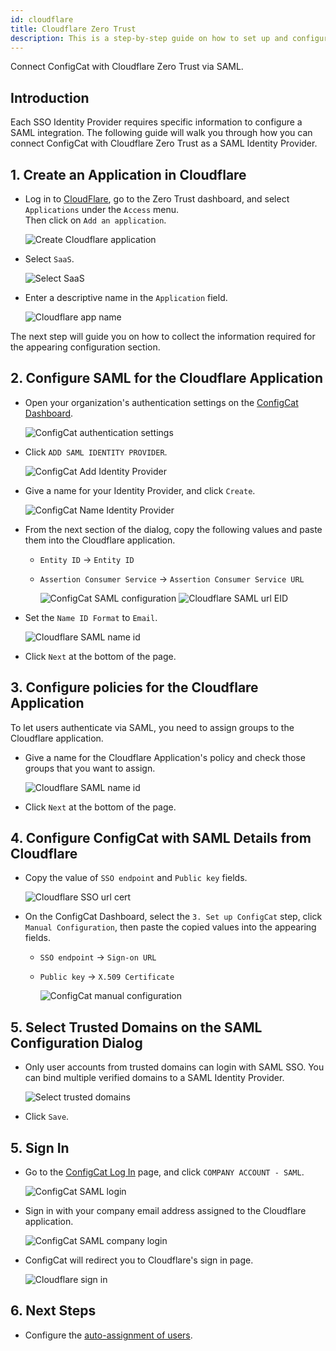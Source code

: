 ```yaml
---
id: cloudflare
title: Cloudflare Zero Trust
description: This is a step-by-step guide on how to set up and configure Cloudflare Zero Trust as a SAML Identity Provider for your organization.
---
```


Connect ConfigCat with Cloudflare Zero Trust via SAML.

## Introduction

Each SSO Identity Provider requires specific information to configure a SAML integration. The following guide will walk you through how you can connect ConfigCat with Cloudflare Zero Trust as a SAML Identity Provider.

## 1. Create an Application in Cloudflare

- Log in to <a href="https://dash.cloudflare.com/" target="_blank">CloudFlare</a>, go to the Zero Trust dashboard, and select `Applications` under the `Access` menu.  
  Then click on `Add an application`.

  <img className="saml-tutorial-img" src="/docs/assets/saml/cloudflare/add_app.png" alt="Create Cloudflare application" />

- Select `SaaS`.

  <img className="saml-tutorial-img" src="/docs/assets/saml/cloudflare/add_saas.png" alt="Select SaaS"/>

- Enter a descriptive name in the `Application` field.

  <img className="saml-tutorial-img" src="/docs/assets/saml/cloudflare/app_name.png" alt="Cloudflare app name"/>

The next step will guide you on how to collect the information required for the appearing configuration section.

## 2. Configure SAML for the Cloudflare Application

- Open your organization's authentication settings on the <a href="https://app.configcat.com/organization/authentication" target="_blank">ConfigCat Dashboard</a>.

  <img className="saml-tutorial-img" src="/docs/assets/saml/dashboard/authentication.png" alt="ConfigCat authentication settings" />

- Click `ADD SAML IDENTITY PROVIDER`.

  <img className="saml-tutorial-img" src="/docs/assets/saml/dashboard/add_idp.png" alt="ConfigCat Add Identity Provider" />

- Give a name for your Identity Provider, and click `Create`.

  <img className="saml-tutorial-img" src="/docs/assets/saml/dashboard/cf_name.png" alt="ConfigCat Name Identity Provider" />

- From the next section of the dialog, copy the following values and paste them into the Cloudflare application.

  - `Entity ID` -> `Entity ID`
  - `Assertion Consumer Service` -> `Assertion Consumer Service URL`

    <img className="saml-tutorial-img" src="/docs/assets/saml/dashboard/acs_entity_id_1.png" alt="ConfigCat SAML configuration" />

    <img className="saml-tutorial-img" src="/docs/assets/saml/cloudflare/meta.png" alt="Cloudflare SAML url EID" />

- Set the `Name ID Format` to `Email`.

  <img className="saml-tutorial-img" src="/docs/assets/saml/cloudflare/name_id.png" alt="Cloudflare SAML name id" />

- Click `Next` at the bottom of the page.

## 3. Configure policies for the Cloudflare Application

To let users authenticate via SAML, you need to assign groups to the Cloudflare application.

- Give a name for the Cloudflare Application's policy and check those groups that you want to assign.

  <img className="saml-tutorial-img" src="/docs/assets/saml/cloudflare/policy.png" alt="Cloudflare SAML name id" />

- Click `Next` at the bottom of the page.

## 4. Configure ConfigCat with SAML Details from Cloudflare

- Copy the value of `SSO endpoint` and `Public key` fields.

  <img className="saml-tutorial-img" src="/docs/assets/saml/cloudflare/cert_sign_on_url.png" alt="Cloudflare SSO url cert" />

- On the ConfigCat Dashboard, select the `3. Set up ConfigCat` step, click `Manual Configuration`, then paste the copied values into the appearing fields.

  - `SSO endpoint` -> `Sign-on URL`
  - `Public key` -> `X.509 Certificate`

    <img className="saml-tutorial-img" src="/docs/assets/saml/dashboard/cf_manual.png" alt="ConfigCat manual configuration"  />

## 5. Select Trusted Domains on the SAML Configuration Dialog

- Only user accounts from trusted domains can login with SAML SSO. You can bind multiple verified domains to a SAML Identity Provider.
  
  <img className="saml-tutorial-img" src="/docs/assets/saml/dashboard/select_trusted_domains.png" alt="Select trusted domains" />

- Click `Save`.

## 5. Sign In

- Go to the <a href="https://app.configcat.com/auth/login" target="_blank">ConfigCat Log In</a> page, and click `COMPANY ACCOUNT - SAML`.

  <img className="saml-tutorial-img" src="/docs/assets/saml/dashboard/saml_login.png" alt="ConfigCat SAML login" />

- Sign in with your company email address assigned to the Cloudflare application.

  <img className="saml-tutorial-img" src="/docs/assets/saml/dashboard/company_email.png" alt="ConfigCat SAML company login" />

- ConfigCat will redirect you to Cloudflare's sign in page.

  <img className="saml-tutorial-img" src="/docs/assets/saml/cloudflare/login_page.png" alt="Cloudflare sign in" />

## 6. Next Steps

- Configure the [auto-assignment of users](../../auto-assign-users.mdx).
